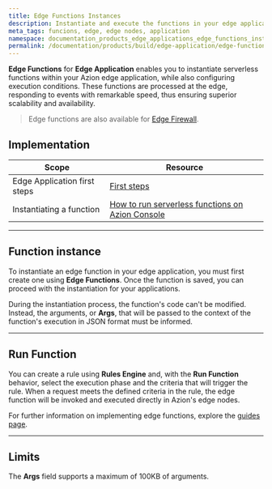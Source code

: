 ```yaml
---
title: Edge Functions Instances
description: Instantiate and execute the functions in your edge application directly at the edge.
meta_tags: funcions, edge, edge nodes, application
namespace: documentation_products_edge_applications_edge_functions_instances
permalink: /documentation/products/build/edge-application/edge-functions-instances/
---
```


**Edge Functions** for **Edge Application** enables you to instantiate serverless functions within your Azion edge application, while also configuring execution conditions. These functions are processed at the edge, responding to events with remarkable speed, thus ensuring superior scalability and availability.

> Edge functions are also available for [Edge Firewall](/en/documentation/products/secure/edge-firewall/edge-functions-instances/).

## Implementation

| Scope | Resource |
| --- | --- |
| Edge Application first steps | [First steps](/en/documentation/products/build/edge-application/first-steps/) |
| Instantiating a function | [How to run serverless functions on Azion Console](/en/documentation/products/guides/serverless-functions/) |

---

## Function instance

To instantiate an edge function in your edge application, you must first create one using **Edge Functions**. Once the function is saved, you can proceed with the instantiation for your applications.

During the instantiation process, the function's code can't be modified. Instead, the arguments, or **Args**, that will be passed to the context of the function's execution in JSON format must be informed.

<LinkButton link="/en/documentation/products/build/edge-application/edge-functions/" label="Learn more about Edge Functions" />

---

## Run Function

You can create a rule using **Rules Engine** and, with the **Run Function** behavior, select the execution phase and the criteria that will trigger the rule. When a request meets the defined criteria in the rule, the edge function will be invoked and executed directly in Azion's edge nodes.

<LinkButton link="/en/documentation/products/build/edge-application/rules-engine/#run-function" label="Learn more about the Run Function behavior" />

For further information on implementing edge functions, explore the [guides page](/en/documentation/products/guides/).

---

## Limits

The **Args** field supports a maximum of 100KB of arguments.




